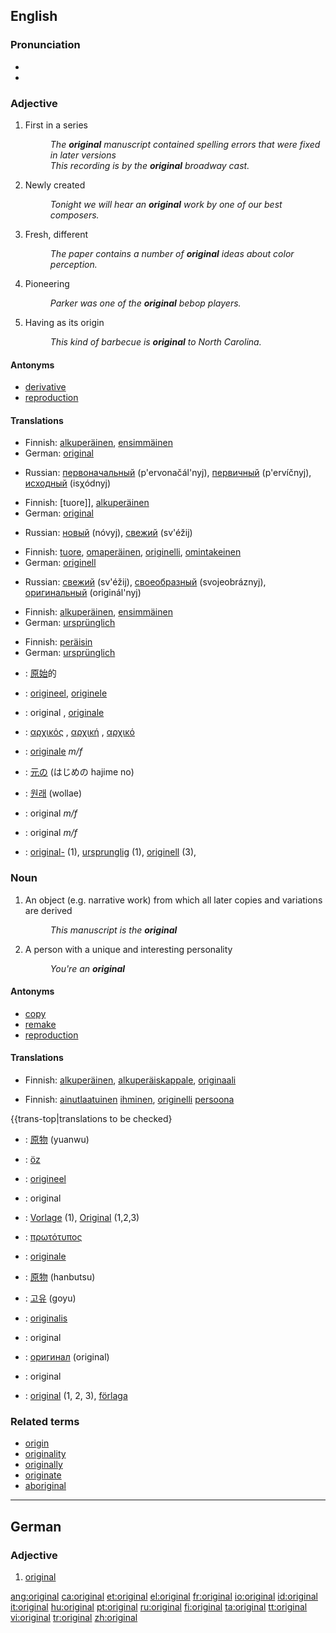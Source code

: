 {{see|Original}}
==English==

{{rank|quickly|lie|supposed|816|original|provide|determined|month}}

===Pronunciation===
*{{IPA|/əˈɹɪʤənl/}}
*{{audio|en-us-original.ogg|Audio (US)}}

===Adjective===
{{en-adj}}

# {{not comparable}} First in a series
#: ''The '''original''' manuscript contained spelling errors that were fixed in later versions''
#: ''This recording is by the '''original''' broadway cast.''
# {{not comparable}} Newly created
#: ''Tonight we will hear an '''original''' work by one of our best composers.''
# {{comparable}} Fresh, different
#: ''The paper contains a number of '''original''' ideas about color perception.''
# {{not comparable}} Pioneering
#: ''Parker was one of the '''original''' bebop players.''
# {{not comparable}} Having as its origin
#: ''This kind of barbecue is '''original''' to North Carolina.''

====Antonyms====
* [[derivative]]
* [[reproduction]]

====Translations====
{{trans-top|first in a series}}
*Finnish: [[alkuperäinen]], [[ensimmäinen]]
*German: [[#German|original]]
{{trans-mid}}
*Russian: [[первоначальный]] (p'ervonačál'nyj), [[первичный]] (p'ervíčnyj), [[исходный]] (isχódnyj)
{{trans-bottom}}

{{trans-top|newly created}}
*Finnish: [tuore]], [[alkuperäinen]]
*German: [[#German|original]]
{{trans-mid}}
*Russian: [[новый]] (nóvyj), [[свежий]] (sv'éžij)
{{trans-bottom}}

{{trans-top|fresh, different}}
*Finnish: [[tuore]], [[omaperäinen]], [[originelli]], [[omintakeinen]]
*German: [[originell]]
{{trans-mid}}
*Russian: [[свежий]] (sv'éžij), [[своеобразный]] (svojeobráznyj), [[оригинальный]] (originál'nyj)
{{trans-bottom}}

{{trans-top|pioneering}}
*Finnish: [[alkuperäinen]], [[ensimmäinen]]
*German: [[ursprünglich]]
{{trans-mid}}
{{trans-bottom}}

{{trans-top|having as its origin}}
*Finnish: [[peräisin]]
*German: [[ursprünglich]]
{{trans-mid}}
{{trans-bottom}}

{{checktrans}}
*{{ttbc|Chinese}}: [[原始]]的
*{{ttbc|Dutch}}: [[origineel]], [[originele]]
*{{ttbc|French}}: original {{m}}, [[originale]] {{f}}
*{{ttbc|Greek}}: [[αρχικός]] {{m}}, [[αρχική]] {{f}}, [[αρχικό]] {{n}}
*{{ttbc|Italian}}: [[originale]] ''m/f''
*{{ttbc|Japanese}}: [[元]]の (はじめの hajime no)
*{{ttbc|Korean}}: [[원래]] (wollae)
*{{ttbc|Portuguese}}: original ''m/f''
*{{ttbc|Spanish}}: original ''m/f''
*{{ttbc|Swedish}}: [[original-]] (1), [[ursprunglig]] (1), [[originell]] (3),

===Noun===
{{en-noun}}

# An object (e.g. narrative work) from which all later copies and variations are derived
#: ''This manuscript is the '''original'''''
# A person with a unique and interesting personality
#: ''You're an '''original'''''

====Antonyms====

* [[copy]]
* [[remake]]
* [[reproduction]]

====Translations====
{{trans-top|object from which all later copies and variations are derived}}
*Finnish: [[alkuperäinen]], [[alkuperäiskappale]], [[originaali]]
{{trans-mid}}
{{trans-bottom}}

{{trans-top|person with a unique and interesting personality}}
*Finnish: [[ainutlaatuinen]] [[ihminen]], [[originelli]] [[persoona]]
{{trans-mid}}
{{trans-bottom}}

{{checktrans}}
{{trans-top|translations to be checked}
*{{ttbc|Chinese}}: [[原物]] (yuanwu)
*{{ttbc|Crimean Tatar}}: [[öz]]
*{{ttbc|Dutch}}: [[origineel]]
*{{ttbc|French}}: original {{m}}
*{{ttbc|German}}: [[Vorlage]] {{f}} (1), [[Original]] {{n}} (1,2,3)
*{{ttbc|Greek}}: [[πρωτότυπος]]
*{{ttbc|Italian}}: [[originale]] {{m}}
*{{ttbc|Japanese}}: [[原物]] (hanbutsu)
*{{ttbc|Korean}}: [[고유]] (goyu)
*{{ttbc|Latin}}: [[originalis]]
*{{ttbc|Portuguese}}: original {{m}}
*{{ttbc|Russian}}: [[оригинал]] {{m}} (original)
*{{ttbc|Spanish}}: original {{f}}
*{{ttbc|Swedish}}: [[original#Swedish|original]] {{n}} (1, 2, 3), [[förlaga]] {{c}}
{{trans-bottom}}

===Related terms===
* [[origin]]
* [[originality]]
* [[originally]]
* [[originate]]
* [[aboriginal]]

----

==German==

===Adjective===
{{de-adj|-}}

# [[#English|original]]

[[ang:original]]
[[ca:original]]
[[et:original]]
[[el:original]]
[[fr:original]]
[[io:original]]
[[id:original]]
[[it:original]]
[[hu:original]]
[[pt:original]]
[[ru:original]]
[[fi:original]]
[[ta:original]]
[[tt:original]]
[[vi:original]]
[[tr:original]]
[[zh:original]]